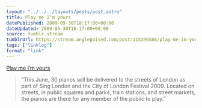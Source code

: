 ```yaml
---
layout: "../../../layouts/posts/post.astro"
title: Play me I’m yours
datePublished: 2009-05-30T18:17:00+00:00
dateUpdated: 2009-05-30T18:17:00+00:00
source: tumblr stream
tumblrUrl: https://stream.anglepoised.com/post/115396586/play-me-im-yours
tags: ["linklog"]
format: "link"
---
```


[Play me I’m yours][1]

> &ldquo;This June, 30 pianos will be delivered to the streets of London as part of Sing London and the City of London Festival 2009. Located on streets, in public squares and parks, train stations, and street markets, the pianos are there for any member of the public to play.&rdquo;

[1]: http://www.streetpianos.com/london2009/
